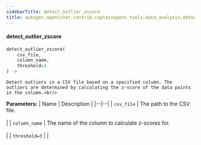 ```yaml
---
sidebarTitle: detect_outlier_zscore
title: autogen.agentchat.contrib.captainagent.tools.data_analysis.detect_outlier_zscore.detect_outlier_zscore
---
```


<code class="doc-symbol doc-symbol-heading doc-symbol-function"></code>
#### detect_outlier_zscore

```python
detect_outlier_zscore(
    csv_file,
    column_name,
    threshold=3
) -> 
```

    Detect outliers in a CSV file based on a specified column. The outliers are determined by calculating the z-score of the data points in the column.<br/>

<b>Parameters:</b>
| Name | Description |
|--|--|
| `csv_file` | The path to the CSV file.<br/><br/> |
| `column_name` | The name of the column to calculate z-scores for.<br/><br/> |
| `threshold=3` |  |

<br />